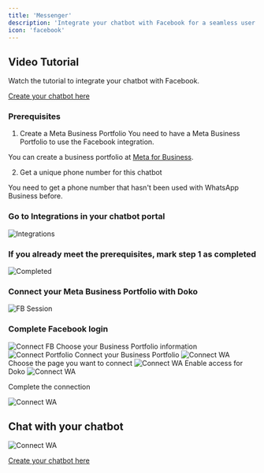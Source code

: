 ```yaml
---
title: 'Messenger'
description: 'Integrate your chatbot with Facebook for a seamless user experience.'
icon: 'facebook'
---
```

## Video Tutorial
<Card title="Watch the tutorial" icon="youtube" href="https://www.youtube.com/watch?v=wbzBUtVIpKw">
  Watch the tutorial to integrate your chatbot with Facebook.
</Card>

[Create your chatbot here](https://doko-ai.com/en/sign-up)

### Prerequisites

1. Create a Meta Business Portfolio
You need to have a Meta Business Portfolio to use the Facebook integration.

You can create a business portfolio at [Meta for Business](https://www.facebook.com/business/help/1710077379203657).

2. Get a unique phone number for this chatbot

You need to get a phone number that hasn't been used with WhatsApp Business before.

<Steps>
    <Step>
        <h3>Go to Integrations in your chatbot portal</h3>
       <Frame>
  <img src="/images/integraciones-messenger.png" alt="Integrations" />
</Frame>
    </Step>
    <Step>
        <h3>If you already meet the prerequisites, mark step 1 as completed</h3>
       <Frame>
  <img src="/images/completado.png" alt="Completed" />
</Frame>
    </Step>
    <Step>
        <h3>Connect your Meta Business Portfolio with Doko</h3>
       <Frame>
  <img src="/images/messenger-boton.png" alt="FB Session" />
</Frame>
    </Step>
    <Step>
        <h3>Complete Facebook login</h3>
       <Frame>
  <img src="/images/connect-fb.png" alt="Connect FB" />
</Frame>
  Choose your Business Portfolio information
 <Frame>
  <img src="/images/portafolio-messenger.png" alt="Connect Portfolio" />
</Frame>
  Connect your Business Portfolio
 <Frame>
  <img src="/images/conectar-pc.png" alt="Connect WA" />
</Frame>
Choose the page you want to connect
<Frame>
<img src="/images/elegir-pagina.png" alt="Connect WA" />
</Frame>
Enable access for Doko
<Frame>
<img src="/images/accesos-messenger.png" alt="Connect WA" />
</Frame>
    </Step>
    <Step>
       
Complete the connection
<Frame>
<img src="/images/5.png" alt="Connect WA" />
</Frame>
    </Step>
</Steps>

## Chat with your chatbot
<Frame>
<img src="/images/chatea.png" alt="Connect WA" />
</Frame>

[Create your chatbot here](https://doko-ai.com/en/sign-up)